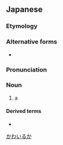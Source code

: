 ==Japanese==
{{wikipedia|lang=ja|カワイルカ上科}}
{{ja-kanjitab|かわ|sort=かわいるか|yomi=irr}}

===Etymology===
{{calque|ja|etyl lang=en|etyl term=river dolphin|河|海豚|tr1=kawa|tr2=iruka|t1=[[river]]|t2=[[dolphin]]|sort=かわいるか}}

===Alternative forms===
* {{ja-l|川海豚}}

===Pronunciation===
{{ja-pron|y=i|acc=3|かわいるか}}

===Noun===
{{ja-noun|かわいるか|カワイルカ|hhira=かはいるか}}

# a {{vern|river dolphin}}

====Derived terms====
* {{ja-r|アマゾン河%海豚|^アマゾン カワ%イルカ}}

[[Category:ja:Cetaceans|かわいるか]]